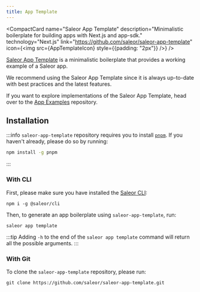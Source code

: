 ```yaml
---
title: App Template
---
```




<CompactCard
    name="Saleor App Template"
    description="Minimalistic boilerplate for building apps with Next.js and app-sdk."
    technology="Next.js"
    link="https://github.com/saleor/saleor-app-template"
    icon={<img src={AppTemplateIcon} style={{padding: "2px"}} />}
/>
<br />

[Saleor App Template](https://github.com/saleor/saleor-app-template) is a minimalistic boilerplate that provides a working example of a Saleor app.

We recommend using the Saleor App Template since it is always up-to-date with best practices and the latest features.

If you want to explore implementations of the Saleor App Template, head over to the [App Examples](https://github.com/saleor/app-examples/tree/main/examples) repository.

## Installation

:::info
`saleor-app-template` repository requires you to install [`pnpm`](https://pnpm.io/). If you haven't already, please do so by running:

```bash
npm install -g pnpm
```

:::

### With CLI

First, please make sure you have installed the [Saleor CLI](cli/overview.mdx):

```shell
npm i -g @saleor/cli
```

Then, to generate an app boilerplate using `saleor-app-template`, run:

```shell
saleor app template
```

:::tip
Adding `-h` to the end of the `saleor app template` command will return all the possible arguments.
:::

### With Git

To clone the `saleor-app-template` repository, please run:

```shell
git clone https://github.com/saleor/saleor-app-template.git
```
